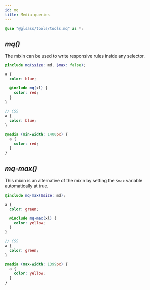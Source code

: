 ```yaml
---
id: mq
title: Media queries
---
```



<Version source="glsass-tools/_tools.mq.scss" />

```scss
@use "@glsass/tools/tools.mq" as *;
```

## _mq()_

<Version version="1.0.0" />

The mixin can be used to write responsive rules inside any selector.

```scss
@include mq($size: md, $max: false);

a {
  color: blue;

  @include mq(xl) {
    color: red;
  }
}

// CSS
a {
  color: blue;
}

@media (min-width: 1400px) {
  a {
    color: red;
  }
}
```

## _mq-max()_

<Version version="1.0.0" />

This mixin is an alternative of the mixin by setting the `$max` variable
automatically at true.

```scss
@include mq-max($size: md);

a {
  color: green;

  @include mq-max(xl) {
    color: yellow;
  }
}

// CSS
a {
  color: green;
}

@media (max-width: 1399px) {
  a {
    color: yellow;
  }
}
```
